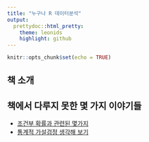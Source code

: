 ```yaml
---
title: "누구나 R 데이터분석"
output: 
  prettydoc::html_pretty:
    theme: leonids
    highlight: github
---
```


```r
knitr::opts_chunk$set(echo = TRUE)
```

## 책 소개

## 책에서 다루지 못한 몇 가지 이야기들

* [조건부 확률과 관련된 몇가지](./20220911_withConProb.html)
* [통계적 가설검정 생각해 보기](./20220911_pvalue.html)